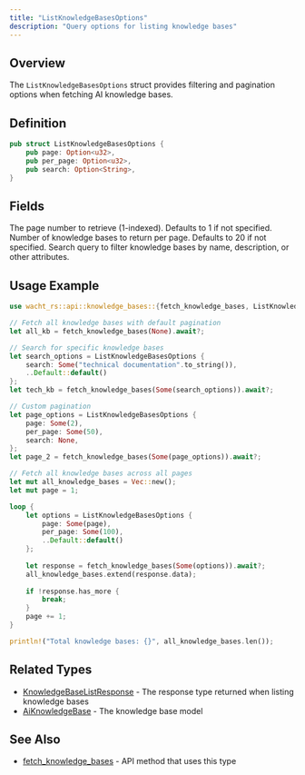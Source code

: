 ```yaml
---
title: "ListKnowledgeBasesOptions"
description: "Query options for listing knowledge bases"
---
```


## Overview

The `ListKnowledgeBasesOptions` struct provides filtering and pagination options when fetching AI knowledge bases.

## Definition

```rust
pub struct ListKnowledgeBasesOptions {
    pub page: Option<u32>,
    pub per_page: Option<u32>,
    pub search: Option<String>,
}
```

## Fields

<ParamField path="page" type="Option<u32>">
  The page number to retrieve (1-indexed). Defaults to 1 if not specified.
</ParamField>

<ParamField path="per_page" type="Option<u32>">
  Number of knowledge bases to return per page. Defaults to 20 if not specified.
</ParamField>

<ParamField path="search" type="Option<String>">
  Search query to filter knowledge bases by name, description, or other attributes.
</ParamField>

## Usage Example

```rust
use wacht_rs::api::knowledge_bases::{fetch_knowledge_bases, ListKnowledgeBasesOptions};

// Fetch all knowledge bases with default pagination
let all_kb = fetch_knowledge_bases(None).await?;

// Search for specific knowledge bases
let search_options = ListKnowledgeBasesOptions {
    search: Some("technical documentation".to_string()),
    ..Default::default()
};
let tech_kb = fetch_knowledge_bases(Some(search_options)).await?;

// Custom pagination
let page_options = ListKnowledgeBasesOptions {
    page: Some(2),
    per_page: Some(50),
    search: None,
};
let page_2 = fetch_knowledge_bases(Some(page_options)).await?;

// Fetch all knowledge bases across all pages
let mut all_knowledge_bases = Vec::new();
let mut page = 1;

loop {
    let options = ListKnowledgeBasesOptions {
        page: Some(page),
        per_page: Some(100),
        ..Default::default()
    };
    
    let response = fetch_knowledge_bases(Some(options)).await?;
    all_knowledge_bases.extend(response.data);
    
    if !response.has_more {
        break;
    }
    page += 1;
}

println!("Total knowledge bases: {}", all_knowledge_bases.len());
```

## Related Types

- [KnowledgeBaseListResponse](/rust-sdk/types/knowledge-base-list-response) - The response type returned when listing knowledge bases
- [AiKnowledgeBase](/rust-sdk/types/ai-knowledge-base) - The knowledge base model

## See Also

- [fetch_knowledge_bases](/rust-sdk/api/fetch-knowledge-bases) - API method that uses this type